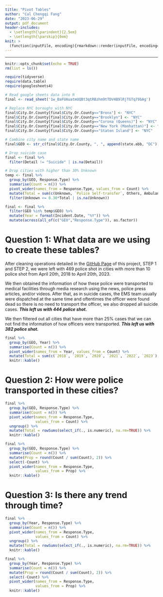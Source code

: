 ```yaml
---
title: "Pivot Tables"
author: "Cal Chengqi Fang"
date: "2023-06-29"
output: pdf_document
header-includes:
  - \setlength{\parindent}{2.5em}
  - \setlength{\parskip}{0em}
knit: >
  (function(inputFile, encoding){rmarkdown::render(inputFile, encoding=encoding, output_file="pivottables.pdf")}) 
---
```

---

```r
knitr::opts_chunk$set(echo = TRUE)
rm(list = ls())

require(tidyverse)
require(data.table)
require(googlesheets4)
```

```r
# Read google sheets data into R
final <- read_sheet('1w_BaFUAuatmUQBt3qtRBzhm9tTDV4B9lRjTGTq79bAg')

# Replace NYC boroughs with NYC
final$City.Or.County[final$City.Or.County=="Bronx"] <- "NYC"
final$City.Or.County[final$City.Or.County=="Brooklyn"] <- "NYC"
final$City.Or.County[final$City.Or.County=="Corona (Queens)"] <- "NYC"
final$City.Or.County[final$City.Or.County=="New York (Manhattan)"] <- "NYC"
final$City.Or.County[final$City.Or.County=="Staten Island"] <- "NYC"

# Combine city name and state name
final$GEO <- str_c(final$City.Or.County, ", ", append(state.abb, "DC")[match(final$State, append(state.name, "District of Columbia"))])

# Drop suicide case
final <- final %>% 
  filter(Detail != "Suicide" | is.na(Detail))

# Drop cities with higher than 30% Unknown
temp <- final %>% 
  group_by(GEO, Response.Type) %>% 
  summarise(Count = n()) %>%
  pivot_wider(names_from = Response.Type, values_from = Count) %>% 
  mutate(Total = sum(c(Unknown, `Police Self-transfer`, Others, Ambulance), na.rm=TRUE)) %>% 
  filter(Unknown <= 0.30*Total | is.na(Unknown))

final <- final %>% 
  filter(GEO %in% temp$GEO) %>% 
  mutate(Year = format(Incident.Date, "%Y")) %>% 
  mutate(across(all_of(c("GEO","Response.Type")), as.factor))
```

# Question 1: What data are we using to create these tables?

After cleaning operations detailed in the [GitHub Page]() of this project, STEP 1 and STEP 2, we were left with 469 police shot in cities with more than 10 police shot from April 20th, 2018 to April 20th, 2023. 

We then obtained the information of how these police were transported to medical facilities through media research using the news, police press articles, and/or videos. After that, as in suicide cases, the EMS team usually were dispatched at the same time and oftentimes the officer were found dead so there is no need to transport the officer, we also dropped all suicide cases. ***This left us with 444 police shot.***        

We then filtered out all cities that have more than 25% cases that we can not find the information of how officers were transported. ***This left us with 382 police shot.*** 

```r
final %>% 
  group_by(GEO, Year) %>% 
  summarise(Count = n()) %>%
  pivot_wider(names_from = Year, values_from = Count) %>% 
  mutate(Total = sum(c(`2018`, `2019`, `2020`, `2021`, `2022`, `2023`), na.rm=TRUE)) %>% 
  knitr::kable()
```
\newpage
# Question 2: How were police transported in these cities?
```r
final %>% 
  group_by(GEO, Response.Type) %>% 
  summarise(Count = n()) %>% 
  pivot_wider(names_from = Response.Type,
              values_from = Count) %>% 
  ungroup() %>% 
  mutate(Total = rowSums(select_if(., is.numeric), na.rm=TRUE)) %>% 
  knitr::kable()

final %>% 
  group_by(GEO, Response.Type) %>% 
  summarise(Count = n()) %>% 
  mutate(Prop = round(Count / sum(Count), 2)) %>% 
  select(-Count) %>% 
  pivot_wider(names_from = Response.Type,
              values_from = Prop) %>% 
  knitr::kable()
```
\newpage
# Question 3: Is there any trend through time?
```r
final %>% 
  group_by(Year, Response.Type) %>% 
  summarise(Count = n()) %>% 
  pivot_wider(names_from = Response.Type,
              values_from = Count) %>% 
  ungroup() %>% 
  mutate(Total = rowSums(select_if(., is.numeric), na.rm=TRUE)) %>% 
  knitr::kable()

final %>% 
  group_by(Year, Response.Type) %>% 
  summarise(Count = n()) %>% 
  mutate(Prop = round(Count / sum(Count), 2)) %>% 
  select(-Count) %>% 
  pivot_wider(names_from = Response.Type,
              values_from = Prop) %>% 
  knitr::kable()
```



